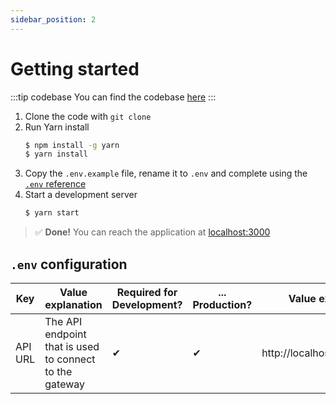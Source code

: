 ```yaml
---
sidebar_position: 2
---
```


# Getting started

:::tip codebase
You can find the codebase [here](https://git.ti.howest.be/TI/2021-2022/s5/trending-topics/projects/hybrid-work1/front-end)
:::

1. Clone the code with `git clone`
2. Run Yarn install
   ```bash
   $ npm install -g yarn
   $ yarn install
   ```
3. Copy the `.env.example` file, rename it to `.env` and complete using the [`.env` reference](#env-configuration)
4. Start a development server
   ```bash
   $ yarn start
   ```

> ✅ **Done!** You can reach the application at [localhost:3000](http://localhost:3000)

## `.env` configuration
|Key|Value explanation|Required for Development?|... Production?|Value example|
|---|---|---|---|---|
|API URL|The API endpoint that is used to connect to the gateway|✔|✔|http://localhost:8080/rest/|
